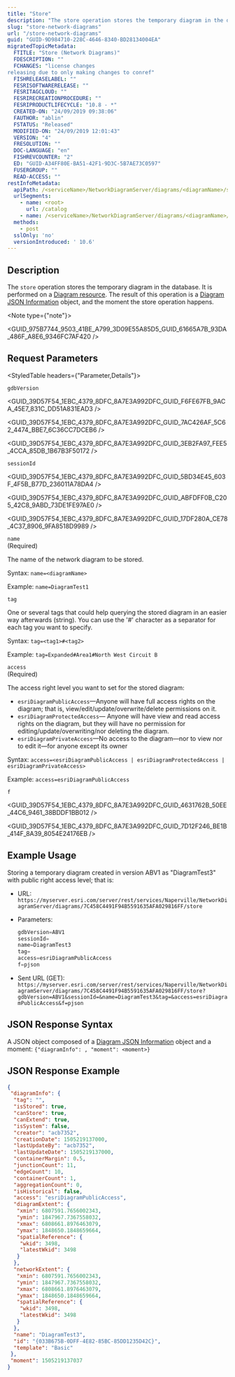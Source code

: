 ```yaml
---
title: "Store"
description: "The store operation stores the temporary diagram in the database."
slug: "store-network-diagrams"
url: "/store-network-diagrams"
guid: "GUID-9D984710-228C-4646-8340-BD28134004EA"
migratedTopicMetadata:
  FTITLE: "Store (Network Diagrams)"
  FDESCRIPTION: ""
  FCHANGES: "license changes
releasing due to only making changes to conref"
  FISHRELEASELABEL: ""
  FESRISOFTWARERELEASE: ""
  FESRITAGCLOUD: ""
  FESRIRECREATIONPROCEDURE: ""
  FESRIPRODUCTLIFECYCLE: "10.8 - *"
  CREATED-ON: "24/09/2019 09:38:06"
  FAUTHOR: "ablin"
  FSTATUS: "Released"
  MODIFIED-ON: "24/09/2019 12:01:43"
  VERSION: "4"
  FRESOLUTION: ""
  DOC-LANGUAGE: "en"
  FISHREVCOUNTER: "2"
  ED: "GUID-A34FF80E-BA51-42F1-9D3C-5B7AE73C0597"
  FUSERGROUP: ""
  READ-ACCESS: ""
restInfoMetadata:
  apiPath: /<serviceName>/NetworkDiagramServer/diagrams/<diagramName>/store
  urlSegments:
    - name: <root>
      url: /catalog
    - name: /<serviceName>/NetworkDiagramServer/diagrams/<diagramName>/store
  methods: 
    - post
  sslOnly: 'no'
  versionIntroduced: ' 10.6'
---
```



## Description

The `store` operation stores the temporary diagram in the database. It is performed on a [Diagram resource](/diagram-network-diagram-service). The result of this operation is a [Diagram JSON Information](/appendix-diagram-information-object-network-diagram-service) object, and the moment the store operation happens.

<Note type={"note"}>

<GUID_975B7744_9503_41BE_A799_3D09E55A85D5_GUID_61665A7B_93DA_486F_A8E6_9346FC7AF420 />

</Note>

##  Request Parameters 

<StyledTable headers={"Parameter,Details"}>

<StyledTableRow>

<StyledTableCell cellStyle="markdown">

`gdbVersion` 

</StyledTableCell>

<StyledTableCell cellStyle="markdown">

<GUID_39D57F54_1EBC_4379_8DFC_8A7E3A992DFC_GUID_F6FE67FB_9ACA_45E7_831C_DD51A831EAD3 />

<GUID_39D57F54_1EBC_4379_8DFC_8A7E3A992DFC_GUID_7AC426AF_5C62_4474_BBE7_6C36CC7DCEB6 />

<GUID_39D57F54_1EBC_4379_8DFC_8A7E3A992DFC_GUID_3EB2FA97_FEE5_4CCA_85DB_1B67B3F50172 />

</StyledTableCell>

</StyledTableRow>

<StyledTableRow>

<StyledTableCell cellStyle="markdown">

`sessionId` 

</StyledTableCell>

<StyledTableCell cellStyle="markdown">

<GUID_39D57F54_1EBC_4379_8DFC_8A7E3A992DFC_GUID_5BD34E45_603F_4F5B_B77D_236011A78DA4 />

<GUID_39D57F54_1EBC_4379_8DFC_8A7E3A992DFC_GUID_ABFDFF0B_C205_42C8_9ABD_73DE1FE97AE0 />

<GUID_39D57F54_1EBC_4379_8DFC_8A7E3A992DFC_GUID_17DF280A_CE78_4C37_8906_9FA8518D9989 />

</StyledTableCell>

</StyledTableRow>

<StyledTableRow>

<StyledTableCell cellStyle="markdown">

`name` 
<br /> 
(Required)

</StyledTableCell>

<StyledTableCell cellStyle="markdown">

The name of the network diagram to be stored. 

Syntax: `name=<diagramName>` 

Example: `name=DiagramTest1` 

</StyledTableCell>

</StyledTableRow>

<StyledTableRow>

<StyledTableCell cellStyle="markdown">

`tag` 

</StyledTableCell>

<StyledTableCell cellStyle="markdown">

One or several tags that could help querying the stored diagram in an easier way afterwards (string). You can use the '#' character as a separator for each tag you want to specify.

Syntax: `tag=<tag1>#<tag2>` 

Example: `tag=Expanded#Area1#North West Circuit B` 

</StyledTableCell>

</StyledTableRow>

<StyledTableRow>

<StyledTableCell cellStyle="markdown">

`access` 
<br /> 
(Required)

</StyledTableCell>

<StyledTableCell cellStyle="markdown">

The access right level you want to set for the stored diagram:

-   `esriDiagramPublicAccess`—Anyone will have full access rights on the diagram; that is, view/edit/update/overwrite/delete permissions on it.
-   `esriDiagramProtectedAccess`— Anyone will have view and read access rights on the diagram, but they will have no permission for editing/update/overwriting/nor deleting the diagram.
-   `esriDiagramPrivateAccess`—No access to the diagram—nor to view nor to edit it—for anyone except its owner

Syntax: `access=<esriDiagramPublicAccess | esriDiagramProtectedAccess | esriDiagramPrivateAccess>` 

Example: `access=esriDiagramPublicAccess` 

</StyledTableCell>

</StyledTableRow>

<StyledTableRow>

<StyledTableCell cellStyle="markdown">

`f` 

</StyledTableCell>

<StyledTableCell cellStyle="markdown">

<GUID_39D57F54_1EBC_4379_8DFC_8A7E3A992DFC_GUID_4631762B_50EE_44C6_9461_38BDDF1BB012 />

<GUID_39D57F54_1EBC_4379_8DFC_8A7E3A992DFC_GUID_7D12F246_BE1B_414F_8A39_8054E24176EB />

</StyledTableCell>

</StyledTableRow>

</StyledTable>

## Example Usage

Storing a temporary diagram created in version ABV1 as "DiagramTest3" with public right access level; that is:

-   URL: `https://myserver.esri.com/server/rest/services/Naperville/NetworkDiagramServer/diagrams/7C458C4491F94B5591635AFA029816FF/store` 
-   Parameters: 

    ```javascript
    gdbVersion=ABV1
    sessionId=
    name=DiagramTest3
    tag=
    access=esriDiagramPublicAccess
    f=pjson
    ```

     
-   Sent URL (GET): `https://myserver.esri.com/server/rest/services/Naperville/NetworkDiagramServer/diagrams/7C458C4491F94B5591635AFA029816FF/store?gdbVersion=ABV1&sessionId=&name=DiagramTest3&tag=&access=esriDiagramPublicAccess&f=pjson` 

## JSON Response Syntax

A JSON object composed of a [Diagram JSON Information](/appendix-diagram-information-object-network-diagram-service) object and a moment: `{"diagramInfo": , "moment": <moment>}` 

## JSON Response Example

```json
{
 "diagramInfo": {
  "tag": "",
  "isStored": true,
  "canStore": true,
  "canExtend": true,
  "isSystem": false,
  "creator": "acb7352",
  "creationDate": 1505219137000,
  "lastUpdateBy": "acb7352",
  "lastUpdateDate": 1505219137000,
  "containerMargin": 0.5,
  "junctionCount": 11,
  "edgeCount": 10,
  "containerCount": 1,
  "aggregationCount": 0,
  "isHistorical": false,
  "access": "esriDiagramPublicAccess",
  "diagramExtent": {
   "xmin": 6807591.7656002343,
   "ymin": 1847967.7367558032,
   "xmax": 6808661.8976463079,
   "ymax": 1848650.1848659664,
   "spatialReference": {
    "wkid": 3498,
    "latestWkid": 3498
   }
  },
  "networkExtent": {
   "xmin": 6807591.7656002343,
   "ymin": 1847967.7367558032,
   "xmax": 6808661.8976463079,
   "ymax": 1848650.1848659664,
   "spatialReference": {
    "wkid": 3498,
    "latestWkid": 3498
   }
  },
  "name": "DiagramTest3",
  "id": "{033B675B-0DFF-4E82-85BC-85DD1235D42C}",
  "template": "Basic"
 },
 "moment": 1505219137037
}

```

 

